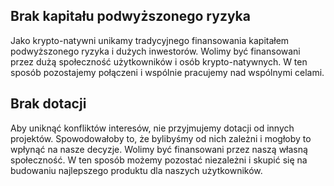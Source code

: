 ## Brak kapitału podwyższonego ryzyka

<div className="h-2"/>

Jako krypto-natywni unikamy tradycyjnego finansowania kapitałem podwyższonego ryzyka i dużych inwestorów. Wolimy być finansowani przez dużą społeczność użytkowników i osób krypto-natywnych. W ten sposób pozostajemy połączeni i wspólnie pracujemy nad wspólnymi celami.

<div className="h-4"/>

## Brak dotacji

<div className="h-2"/>

Aby uniknąć konfliktów interesów, nie przyjmujemy dotacji od innych projektów. Spowodowałoby to, że bylibyśmy od nich zależni i mogłoby to wpłynąć na nasze decyzje. Wolimy być finansowani przez naszą własną społeczność. W ten sposób możemy pozostać niezależni i skupić się na budowaniu najlepszego produktu dla naszych użytkowników.

